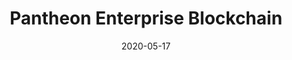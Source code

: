 ---
title: Pantheon Enterprise Blockchain
tag: DePin
status: publish
date: 2020-05-17
slug: An enterprise-ready consortium blockchain designed for the Internet of Things (IoT)
website:
twitter:
logo: /img/Pantheon Enterprise Blockchain.png
featured_img: https://wp.gcap1.iotex.io/wp-content/uploads/2020/09/pantheon-header.png
telegram:
---